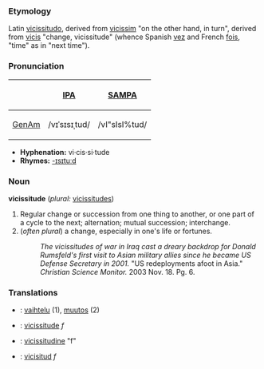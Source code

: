 ===Etymology===
Latin [[vicissitudo]], derived from [[vicissim]] "on the other hand, in turn", derived from [[vicis]] "change, vicissitude" (whence Spanish [[vez]] and French [[fois]], "time" as in "next time").

===Pronunciation===
{| border=1 cellpadding=5
! !! [[w:IPA|IPA]] !! [[w:SAMPA|SAMPA]]
|-
! [[GenAm]]
| /vɪˈsɪsɪˌtud/ || /vI"sIsI%tud/
|}

*'''Hyphenation:''' vi·cis·si·tude
*'''Rhymes:''' [[Rhymes:English:-ɪsɪtuːd|-ɪsɪtuːd]]

===Noun===
'''vicissitude''' (''plural:'' [[vicissitudes]])
# Regular change or succession from one thing to another, or one part of a cycle to the next; alternation; mutual succession; interchange.
# (''often plural'') a change, especially in one's life or fortunes.
#:''The vicissitudes of war in Iraq cast a dreary backdrop for Donald Rumsfeld's first visit to Asian military allies since he became US Defense Secretary in 2001.'' "US redeployments afoot in Asia." ''Christian Science Monitor.'' 2003 Nov. 18. Pg. 6.

<!-- modified Webster 1913 defs -->

===Translations===
*{{fi}}: [[vaihtelu]] (1), [[muutos]] (2)
*{{fr}}: [[vicissitude]] ''f''
*{{it}}: [[vicissitudine]] "f"
*{{es}}: [[vicisitud]] ''f''